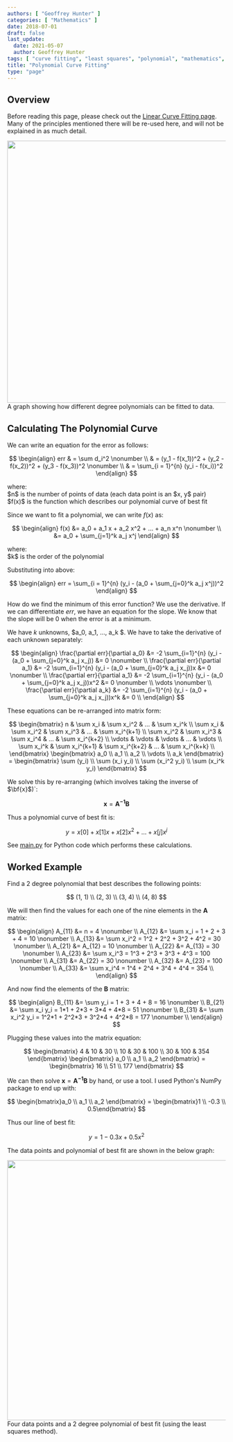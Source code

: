 ```yaml
---
authors: [ "Geoffrey Hunter" ]
categories: [ "Mathematics" ]
date: 2018-07-01
draft: false
last_update:
  date: 2021-05-07
  author: Geoffrey Hunter
tags: [ "curve fitting", "least squares", "polynomial", "mathematics", "matrix", "best fit" ]
title: "Polynomial Curve Fitting"
type: "page"
---
```



## Overview

Before reading this page, please check out the [Linear Curve Fitting page](/mathematics/curve-fitting/linear-curve-fitting). Many of the principles mentioned there will be re-used here, and will not be explained in as much detail.


<Image src={many_polynomial_best_fits_on_graph} width="605px">A graph showing how different degree polynomials can be fitted to data.</Image>

## Calculating The Polynomial Curve

We can write an equation for the error as follows:

$$
\begin{align}  
err & = \sum d_i^2 \nonumber \\  
& = (y_1 - f(x_1))^2 + (y_2 - f(x_2))^2 + (y_3 - f(x_3))^2 \nonumber \\  
& = \sum_{i = 1}^{n} (y_i - f(x_i))^2  
\end{align}
$$

<p className="centered">    where:<br/>
    $n$ is the number of points of data (each data point is an $x, y$ pair)<br/>
    $f(x)$ is the function which describes our polynomial curve of best fit<br/></p>

Since we want to fit a polynomial, we can write $f(x)$ as:

$$
\begin{align}
f(x) &= a_0 + a_1 x + a_2 x^2 + ... + a_n x^n \nonumber \\  
&= a_0 + \sum_{j=1}^k a_j x^j
\end{align}
$$

<p className="centered">    where:<br/>
    $k$ is the order of the polynomial<br/></p>

Substituting into above:

$$
\begin{align}
err = \sum_{i = 1}^{n} (y_i - (a_0 + \sum_{j=0}^k a_j x^j))^2
\end{align}
$$

How do we find the minimum of this error function? We use the derivative. If we can differentiate $err$, we have an equation for the slope. We know that the slope will be 0 when the error is at a minimum.

We have $k$ unknowns, $a_0, a_1, ..., a_k $. We have to take the derivative of each unknown separately:

$$
\begin{align}
\frac{\partial err}{\partial a_0} &= -2 \sum_{i=1}^{n} (y_i - (a_0 + \sum_{j=0}^k a_j x_j)) &= 0 \nonumber \\  
\frac{\partial err}{\partial a_1} &= -2 \sum_{i=1}^{n} (y_i - (a_0 + \sum_{j=0}^k a_j x_j))x &= 0 \nonumber \\  
\frac{\partial err}{\partial a_1} &= -2 \sum_{i=1}^{n} (y_i - (a_0 + \sum_{j=0}^k a_j x_j))x^2 &= 0 \nonumber \\  
\vdots \nonumber \\  
\frac{\partial err}{\partial a_k} &= -2 \sum_{i=1}^{n} (y_i - (a_0 + \sum_{j=0}^k a_j x_j))x^k &= 0 \\
\end{align}
$$

These equations can be re-arranged into matrix form:


$$
\begin{bmatrix}  
n & \sum x_i & \sum x_i^2 & ... & \sum x_i^k \\  
\sum x_i & \sum x_i^2 & \sum x_i^3 & ... & \sum x_i^{k+1} \\  
\sum x_i^2 & \sum x_i^3 & \sum x_i^4 & ... & \sum x_i^{k+2} \\  
\vdots & \vdots & \vdots & ... & \vdots \\  
\sum x_i^k & \sum x_i^{k+1} & \sum x_i^{k+2} & ... & \sum x_i^{k+k} \\  
\end{bmatrix}   
\begin{bmatrix}  
a_0 \\ a_1 \\ a_2 \\ \vdots \\ a_k  
\end{bmatrix} =   
\begin{bmatrix}  
\sum (y_i) \\  
\sum (x_i y_i) \\  
\sum (x_i^2 y_i) \\  
\sum (x_i^k y_i)  
\end{bmatrix}
$$

We solve this by re-arranging (which involves taking the inverse of $\bf{x}$)`:

$$ \mathbf{x} = \mathbf{A^{-1}} \mathbf{B} $$

Thus a polynomial curve of best fit is:

$$ y = x[0] + x[1]x + x[2]x^2 + ... + x[j]x^j $$

See <a href="main.py" download>main.py</a> for Python code which performs these calculations.

## Worked Example

Find a 2 degree polynomial that best describes the following points:

$$ (1, 1) \\ (2, 3) \\ (3, 4) \\ (4, 8) $$

We will then find the values for each one of the nine elements in the $\mathbf{A}$ matrix:

$$
\begin{align}   
A_{11} &= n = 4 \nonumber \\  
A_{12} &= \sum x_i = 1 + 2 + 3 + 4 = 10 \nonumber \\  
A_{13} &= \sum x_i^2 = 1^2 + 2^2 + 3^2 + 4^2 = 30 \nonumber \\  
A_{21} &= A_{12} = 10 \nonumber \\  
A_{22} &= A_{13} = 30 \nonumber \\  
A_{23} &= \sum x_i^3 = 1^3 + 2^3 + 3^3 + 4^3 = 100 \nonumber \\  
A_{31} &= A_{22} = 30 \nonumber \\  
A_{32} &= A_{23} = 100 \nonumber \\  
A_{33} &= \sum x_i^4 = 1^4 + 2^4 + 3^4 + 4^4 = 354 \\ 
\end{align}
$$

And now find the elements of the $\mathbf{B}$ matrix:

$$
\begin{align}  
B_{11} &= \sum y_i = 1 + 3 + 4 + 8 = 16 \nonumber \\  
B_{21} &= \sum x_i y_i = 1*1 + 2*3 + 3*4 + 4*8 = 51 \nonumber \\  
B_{31} &= \sum x_i^2 y_i = 1^2*1 + 2^2*3 + 3^2*4 + 4^2*8 = 177 \nonumber \\
\end{align}
$$

Plugging these values into the matrix equation:


$$
\begin{bmatrix}  
4 & 10 & 30 \\  
10 & 30 & 100 \\  
30 & 100 & 354  
\end{bmatrix}   
\begin{bmatrix}  
a_0 \\ a_1 \\ a_2  
\end{bmatrix} =   
\begin{bmatrix}  
16 \\  
51 \\  
177  
\end{bmatrix}
$$

We can then solve $\mathbf{x} = \mathbf{A^{-1}}\mathbf{B}$ by hand, or use a tool. I used Python's NumPy package to end up with:

$$
\begin{bmatrix}a_0 \\ a_1 \\ a_2 \end{bmatrix} =  
\begin{bmatrix}1 \\ -0.3 \\ 0.5\end{bmatrix}
$$

Thus our line of best fit:

$$ y = 1 - 0.3x + 0.5x^2 $$

The data points and polynomial of best fit are shown in the below graph:


<Image src={n_2_degree_poly_best_fit_graph} width="600px">Four data points and a 2 degree polynomial of best fit (using the least squares method).</Image>
